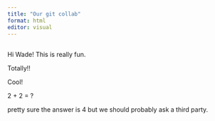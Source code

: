```yaml
---
title: "Our git collab"
format: html
editor: visual
---
```


## 

Hi Wade! This is really fun.

Totally!!

Cool!

2 + 2 = ?

pretty sure the answer is 4 but we should probably ask a third party.
